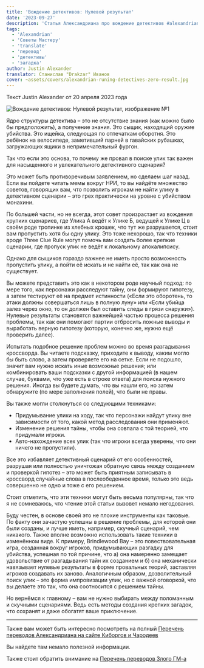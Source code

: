 ```yaml
---
title: 'Вождение детективов: Нулевой результат'
date: '2023-09-27'
description: 'Статья Александриана про вождение детективов #alexandrian #gmtips #detective #mystery'
tags:
  - 'Alexandrian'
  - 'Советы Мастеру'
  - 'translate'
  - 'перевод'
  - 'детективы'
  - 'загадка'
author: Justin Alexander
translator: Станислав "Drakzar" Иванов
cover: ~assets/covers/alexandrian-runing-detectives-zero-result.jpg
---
```


Текст Justin Alexander от 20 апреля 2023 года

![Вождение детективов: Нулевой результат, изображение №1 ](/images/alexandrian-runing-detectives-zero-result.jpg)

Ядро структуры детектива – это не отсутствие знания (как можно было бы предположить), а получение знания. Это сыщик, находящий оружие убийства. Это ищейка, следующая по отпечаткам оборотня. Это ребёнок на велосипеде, заметивший парней в гавайских рубашках, загружающих ящики в непримечательный фургон.

Так что если это основа, то почему же провал в поиске улик так важен для насыщенного и увлекательного детективного сценария?

Это может быть противоречивым заявлением, но сделаем шаг назад. Если вы пойдете читать мемы вокруг НРИ, то вы найдёте множество советов, говорящих вам, что позволить игрокам не найти улику в детективном сценарии – это грех практически на уровне с убийством монахини.

По большей части, но не всегда, этот совет произрастает из вождения хрупких сценариев, где Улика А ведёт к Улике Б, ведущей к Улике Ц в своём роде тропинке из хлебных крошек, что тут же разрушается, стоит вам пропустить хотя бы одну улику. Это тоже нехорошо, так что техники вроде Three Clue Rule могут помочь вам создать более крепкие сценарии, где пропуск улик не ведёт к локальному апокалипсису.

Однако для сыщиков гораздо важнее не иметь просто возможность пропустить улику, а пойти её искать и не найти её, так как она не существует.

Вы можете представить это как в некотором роде научный подход: по мере того, как персонажи расследуют тайну, они формируют гипотезу, а затем тестируют её на предмет истинности («Если это оборотень, то атаки должны совершаться лишь в полную луну» или «Если убийца залез через окно, то он должен был оставить следы в грязи снаружи»). Нулевые результаты становятся важнейшей частью процесса решения проблемы, так как они помогают партии отбросить ложные выводы и выработать верную гипотезу (которую, конечно же, нужно ещё проверить далее).

Испытать подобное решение проблем можно во время разгадывания кроссворда. Вы читаете подсказку, приходите к выводу, каким могло бы быть слово, а затем проверяете его на сетке. Если не подошло, значит вам нужно искать иные возможные решения; или комбинировать ваши подсказки с другой информацией (в нашем случае, буквами, что уже есть в строке ответа) для поиска нужного решения. Иногда вы будете думать, что вы нашли его, но затем обнаружите (по мере заполнения полей), что были не правы.

Вы также могли столкнуться со следующими техниками:

- Придумывание улики на ходу, так что персонажи найдут улику вне зависимости от того, какой метод расследования они применяют.
- Изменение решения тайны, чтобы она совпала с той теорией, что придумали игроки.
- Авто-нахождение всех улик (так что игроки всегда уверены, что они ничего не пропустили).

Все это избавляет детективный сценарий от его особенностей, разрушая или полностью уничтожая обратную связь между созданием и проверкой гипотез – это может быть приятным записывать в кроссворд случайные слова в послеобеденное время, только это ведь совершенно не одно и тоже с его решением.

Стоит отметить, что эти техники могут быть весьма популярны, так что я не сомневаюсь, что чтение этой статьи вызовет немало негодования.

Буду честен, в основе своей это не плохие инструменты как таковые. По факту они зачастую успешны в решение проблемы, для которой они были созданы, и лучше иметь, например, скучный сценарий, чем никакого. Также вполне возможно использовать такие техники в изменённом виде. К примеру, Brindlewood Bay – это повествовательная игра, созданная вокруг игроков, придумывающих разгадку для убийства, успешная по той причине, что а) она намеренно замещает удовольствие от разгадывания тайн их созданием и б) она механически навязывает нулевые результаты в форме провальных теорий, заставляя игроков создавать их заново. Аналогичным образом, дозволительный поиск улик – это форма импровизации улик, но с важной оговоркой, что вы делаете это так, что она соотносится с решением тайны.

Но вернёмся к главному – вам не нужно выбирать между поломанным и скучными сценариями. Ведь есть методы создания крепких загадок, что сохранят и даже обогатят ваше приключение.

---

Также вам может быть интересно посмотреть на полный
[Перечень переводов Александриана на сайте Киборгов и Чародеев](/posts/translations/alexandrian-index)

Вы найдете там немало полезной информации.

Также стоит обратить внимание на [Перечень переводов Злого ГМ-а](/posts/translations/angrygm-index)
